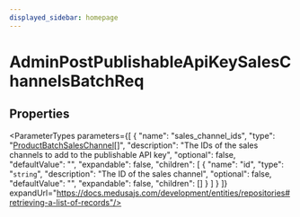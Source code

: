 ```yaml
---
displayed_sidebar: homepage
---
```



# AdminPostPublishableApiKeySalesChannelsBatchReq

## Properties

<ParameterTypes parameters={[
  {
    "name": "sales_channel_ids",
    "type": "[ProductBatchSalesChannel](medusa.ProductBatchSalesChannel.mdx)[]",
    "description": "The IDs of the sales channels to add to the publishable API key",
    "optional": false,
    "defaultValue": "",
    "expandable": false,
    "children": [
      {
        "name": "id",
        "type": "`string`",
        "description": "The ID of the sales channel",
        "optional": false,
        "defaultValue": "",
        "expandable": false,
        "children": []
      }
    ]
  }
]} expandUrl="https://docs.medusajs.com/development/entities/repositories#retrieving-a-list-of-records"/>
